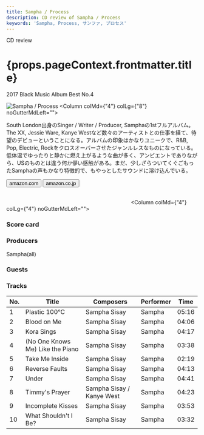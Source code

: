 ```yaml
---
title: Sampha / Process
description: CD review of Sampha / Process
keywords: 'Sampha, Process, サンファ, プロセス'
---
```




<p className="largeP">CD review</p>
<h1 className="h1--no--margin">{props.pageContext.frontmatter.title}</h1>
<p className="largeP"><Link to="/best50/2017/">2017 Black Music Album Best No.4</Link></p>

<Row  className="image-card-group">
	<Column colMd={"3"} colLg={"4"} noGutterMdLeft="">
       <ImageCard>

![Sampha / Process](../../images/cd/sampha1L.jpg) 
</ImageCard>
	</Column>
	<Column colMd={"4"} colLg={"8"} noGutterMdLeft="">
	<p>
	South London出身のSinger / Writer / Producer, Samphaの1stフルアルバム。The XX, Jessie Ware, Kanye Westなど数々のアーティストとの仕事を経て、待望のデビューということになる。アルバムの印象はかなりユニークで、R&B, Pop, Electric, Rockをクロスオーバーさせたジャンルレスなものになっている。低体温でゆったりと静かに燃え上がるような曲が多く、アンビエントでありながら、USのものとは違う何か儚い感触がある。まだ、少しざらついてくぐごもったSamphaの声もかなり特徴的で、もやっとしたサウンドに溶け込んでいる。
	</p>
	<div>
	  <Button className="button-right-mergin"  href="https://amzn.to/31kAVWd" kind="primary" size="small" renderIcon={ArrowUpRight24}>
      amazon.com
    </Button>
    <Button className="button-right-mergin"  href="https://amzn.to/3gxdQG6" kind="secondary" size="small" renderIcon={ArrowUpRight24}>
      amazon.co.jp
    </Button>
	</div>
	<a href="https://geo.music.apple.com/jp/album/process/1138217713?mt=1&app=music&ls=1&at=11lcug" style="display:inline-block;overflow:hidden;background:url(https://linkmaker.itunes.apple.com/ja-jp/lockup.svg?releaseDate=2017-02-03T00:00:00Z&kind=album&bubble=apple_music&style=mono-black) no-repeat;width:180px;height:45px;"></a>
	<a href="https://geo.music.apple.com/jp/album/process/1138217713?app=itunes&at=11lcug" style="display:inline-block;overflow:hidden;background:url(https://linkmaker.itunes.apple.com/ja-jp/badge-lrg.svg?releaseDate=2017-02-03T00:00:00Z&kind=album&bubble=itunes_music) no-repeat;width:140px;height:45px;"></a>
	</Column>
</Row>
<Row >
	<Column colMd={"4"} colLg={"4"} noGutterMdLeft="">
<div>
    <h3>Score card</h3>
	<SliderJS1 value="5" />
    <SliderJS2 value="2" />
	<SliderJS3 value="2" />
    <SliderJS4 value="9" />
</div>
</Column>
<Column colMd={"8"} colLg={"8"} noGutterMdLeft="">
<div>
<h3>Producers</h3>
<p>
Sampha(all)
</p>
<h3>Guests</h3>
<p>
</p>
</div>
</Column>
</Row>

<h3>Tracks</h3>

| No. |	 Title                           |	 Composers               | Performer | Time	 |
| --- |	-------------------------------- | ------------------------- | --------- | ----- |
| 1	  |	Plastic 100°C                  	 | Sampha Sisay              | Sampha    | 05:16 |
| 2	  |	Blood on Me                      | Sampha Sisay              | Sampha    | 04:06 |
| 3	  |	Kora Sings                       | Sampha Sisay              | Sampha    | 04:17 |
| 4	  |	(No One Knows Me) Like the Piano | Sampha Sisay              | Sampha    | 03:38 |
| 5	  |	Take Me Inside                   | Sampha Sisay              | Sampha    | 02:19 |
| 6	  |	Reverse Faults                   | Sampha Sisay              | Sampha    | 04:13 |
| 7	  |	Under                            | Sampha Sisay              | Sampha    | 04:41 |
| 8	  |	Timmy's Prayer                   | Sampha Sisay / Kanye West | Sampha    | 04:23 |
| 9	  |	Incomplete Kisses                | Sampha Sisay              | Sampha    | 03:53 |
| 10  |	What Shouldn't I Be?             | Sampha Sisay              | Sampha    | 03:32 |

